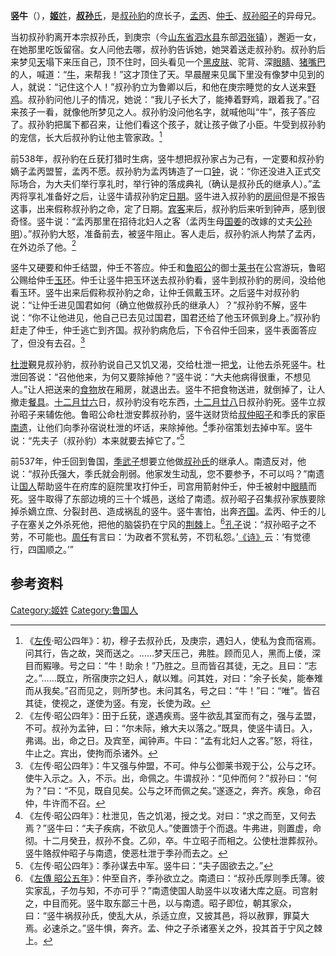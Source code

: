 {{Infobox 先秦人物
|名称= 竖牛
|图像=
|图说=
|姓=[[姬姓|姬]]
|氏=[[叔孙氏|叔孙]]
|名=
|字=
|别名=
|别字=
|谥号=
|时代=春秋时期
|国家=
|身份=
|出生=
|逝世=前537年
|在位=
|父=叔孙豹
|母=庚宗妇人
|正妻=
|妾=
|子女=
|太子=
}}
'''竖牛'''（{{bd|？||前537年||catIdx=牛}}），[[姬姓|'''姬'''姓]]，[[叔孙氏|'''叔孙'''氏]]，是[[叔孙豹|叔孙豹]]的庶长子，[[孟丙_(鲁国)|孟丙]]、[[仲壬_(鲁国)|仲壬]]、[[叔孙昭子|叔孙昭子]]的异母兄。

当初叔孙豹离开本宗叔孙氏，到庚宗（今[[山东省|山东省]][[泗水县|泗水县]]东部[[泗张镇|泗张镇]]），邂逅一女，在她那里吃饭留宿。女人问他去哪，叔孙豹告诉她，她哭着送走叔孙豹。叔孙豹后来梦见[[天|天]]塌下来压自己，顶不住时，回头看见一个[[黑|黑]][[皮肤|皮肤]]、驼背、深[[眼睛|眼睛]]、[[猪|猪]][[嘴巴|嘴巴]]的人，喊道：“[[牛|牛]]，来帮我！”这才顶住了天。早晨醒来见属下里没有像梦中见到的人，就说：“记住这个人！”叔孙豹立为鲁卿以后，和他在庚宗睡觉的女人送来[[野鸡|野鸡]]。叔孙豹问他儿子的情况，她说：“我儿子长大了，能捧着野鸡，跟着我了。”召来孩子一看，就像他所梦见之人。叔孙豹没问他名字，就喊他叫“牛”，孩子答应了。叔孙豹把属下都召来，让他们看这个孩子，就让孩子做了小臣。牛受到叔孙豹的宠信，长大后叔孙豹让他主管家政。<ref>《[[左传|左传]]·昭公四年》：初，穆子去叔孙氏，及庚宗，遇妇人，使私为食而宿焉。问其行，告之故，哭而送之。……梦天压己，弗胜。顾而见人，黑而上偻，深目而豭喙。号之曰：“牛！助余！”乃胜之。旦而皆召其徒，无之。且曰：“志之。”……既立，所宿庚宗之妇人，献以雉。问其姓，对曰：“余子长矣，能奉雉而从我矣。”召而见之，则所梦也。未问其名，号之曰：“牛！”曰：“唯”。皆召其徒，使视之，遂使为竖。有宠，长使为政。</ref>

前538年，叔孙豹在丘莸打猎时生病，竖牛想把叔孙家占为己有，一定要和叔孙豹嫡子孟丙盟誓，孟丙不愿。叔孙豹为孟丙铸造了一口[[钟|钟]]，说：“你还没进入正式交际场合，为大夫们举行享礼时，举行钟的落成典礼（确认是叔孙氏的继承人）。”孟丙将享礼准备好之后，让竖牛请叔孙豹定[[日期|日期]]。竖牛进入叔孙豹的[[房间|房间]]但是不报告这事，出来假称叔孙豹之命，定了日期。[[宾客|宾客]]来后，叔孙豹后来听到钟声，感到很奇怪。竖牛说：“孟丙那里在招待北妇人之客（孟丙生母[[国姜|国姜]]的改嫁的丈夫[[公孙明|公孙明]]）。”叔孙豹大怒，准备前去，被竖牛阻止。客人走后，叔孙豹派人拘禁了孟丙，在外边杀了他。<ref>《左传·昭公四年》：田于丘莸，遂遇疾焉。竖牛欲乱其室而有之，强与孟盟，不可。叔孙为孟钟，曰：“尔未际，飨大夫以落之。”既具，使竖牛请日。入，弗谒。出，命之日。及宾至，闻钟声。牛曰：“孟有北妇人之客。”怒，将往，牛止之。宾出，使拘而杀诸外。</ref>

竖牛又硬要和仲壬结盟，仲壬不答应。仲壬和[[鲁昭公|鲁昭公]]的御士[[莱书|莱书]]在公宫游玩，鲁昭公赐给仲壬[[玉环|玉环]]。仲壬让竖牛把玉环送去叔孙豹看，竖牛到叔孙豹的房间，没给他看玉环。竖牛出来后假称叔孙豹之命，让仲壬佩戴玉环。之后竖牛对叔孙豹说：“让仲壬进见国君如何（确立他做叔孙氏的继承人）？”叔孙豹不解，竖牛说：“你不让他进见，他自己已去见过国君，国君还给了他玉环佩到身上。”叔孙豹赶走了仲壬，仲壬逃亡到齐国。叔孙豹病危后，下令召仲壬回来，竖牛表面答应了，但没有去召。<ref>《左传·昭公四年》：牛又强与仲盟，不可。仲与公御莱书观于公，公与之环。使牛入示之。入，不示。出，命佩之。牛谓叔孙：“见仲而何？”叔孙曰：“何为？”曰：“不见，既自见矣。公与之环而佩之矣。”遂逐之，奔齐。疾急，命召仲，牛许而不召。</ref>

[[杜泄|杜泄]]覲見叔孙豹，叔孙豹说自己又饥又渴，交给杜泄一把[[戈|戈]]，让他去杀死竖牛。杜泄回答说：“召他他来，为何又要除掉他？”竖牛说：“大夫他病得很重，不想见人。”让人把送来的[[食物|食物]]放在厢房，就退出去。竖牛不把食物送进，就倒掉了，让人撤走[[餐具|餐具]]。[[十二月廿六|十二月廿六]]日，叔孙豹没有吃东西，[[十二月廿八|十二月廿八]]日叔孙豹死。竖牛立叔孙昭子来辅佐他。鲁昭公命杜泄安葬叔孙豹，竖牛送财货给[[叔仲昭子|叔仲昭子]]和季氏的家臣[[南遗|南遗]]，让他们向季孙宿说杜泄的坏话，来除掉他。<ref>《左传·昭公四年》：杜泄见，告之饥渴，授之戈。对曰：“求之而至，又何去焉？”竖牛曰：“夫子疾病，不欲见人。”使置馈于个而退。牛弗进，则置虚，命彻。十二月癸丑，叔孙不食。乙卯，卒。牛立昭子而相之。公使杜泄葬叔孙。竖牛赂叔仲昭子与南遗，使恶杜泄于季孙而去之。</ref>季孙宿策划去掉中军。竖牛说：“先夫子（叔孙豹）本来就要去掉它了。”<ref>《左传·昭公四年》：季孙谋去中军。竖牛曰：“夫子固欲去之。”</ref>

前537年，仲壬回到鲁国，[[季武子|季武子]]想要立他做[[叔孙氏|叔孙氏]]的继承人。南遗反对，他说：“叔孙氏强大，季氏就会削弱。他家发生动乱，您不要参予，不可以吗？”南遗让[[国人|国人]]帮助竖牛在府库的庭院里攻打仲壬，司宫用箭射仲壬，仲壬被射中[[眼睛|眼睛]]而死。竖牛取得了东部边境的三十个城邑，送给了南遗。叔孙昭子召集叔孙家族要除掉杀嫡立庶、分裂封邑、造成祸乱的竖牛。竖牛害怕，出奔[[齐国|齐国]]。孟丙、仲壬的儿子在塞关之外杀死他，把他的脑袋扔在宁风的[[荆棘|荆棘]]上。<ref>《[[s:春秋左氏傳/昭公|左傳 昭公五年]]》：仲至自齐，季孙欲立之。南遗曰：“叔孙氏厚则季氏薄。彼实家乱，子勿与知，不亦可乎？”南遗使国人助竖牛以攻诸大库之庭。司宫射之，中目而死。竖牛取东鄙三十邑，以与南遗。昭子即位，朝其家众，曰：“竖牛祸叔孙氏，使乱大从，杀适立庶，又披其邑，将以赦罪，罪莫大焉。必速杀之。”竖牛惧，奔齐。孟、仲之子杀诸塞关之外，投其首于宁风之棘上。</ref>[[孔子|孔子]]说：“叔孙昭子之不劳，不可能也。[[周任|周任]]有言曰：‘为政者不赏私劳，不罚私怨。’[[诗经|《诗》]]云：‘有觉德行，四国顺之。’”

==参考资料==
{{reflist}}

[[Category:姬姓|Category:姬姓]]
[[Category:鲁国人|Category:鲁国人]]